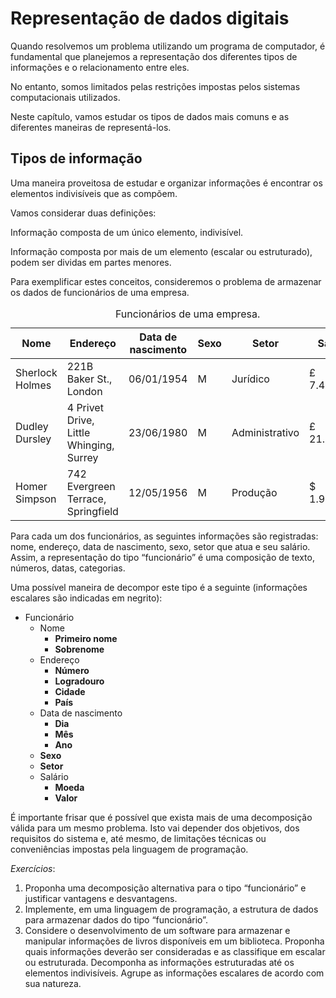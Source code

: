 # Representação de dados digitais

Quando resolvemos um problema utilizando um programa de computador, é fundamental que
planejemos a representação dos diferentes tipos de informações e o relacionamento
entre eles.

No entanto, somos limitados pelas restrições impostas pelos sistemas computacionais
utilizados.

Neste capítulo, vamos estudar os tipos de dados mais comuns e as diferentes maneiras de
representá-los.

## Tipos de informação

Uma maneira proveitosa de estudar e organizar informações é encontrar os elementos
indivisíveis que as compõem.

Vamos considerar duas definições:

::: {.definition name="Informação escalar"}
Informação composta de um único elemento, indivisível.
:::

::: {.definition name="Informação estruturada"}
Informação composta por mais de um elemento (escalar ou estruturado), podem ser dividas em partes menores.
:::

Para exemplificar estes conceitos, consideremos o problema de armazenar os dados de
funcionários de uma empresa.

Table: Funcionários de uma empresa.

Nome              Endereço                                      Data de nascimento   Sexo   Setor             Salário
----              --------                                      ------------------   ----   -----             -------
Sherlock Holmes   221B Baker St., London                        06/01/1954           M      Jurídico          £ 7.451,43
Dudley Dursley    4 Privet Drive, Little Whinging, Surrey       23/06/1980           M      Administrativo    £ 21.011,12
Homer Simpson     742 Evergreen Terrace, Springfield            12/05/1956           M      Produção          $ 1.951,18

Para cada um dos funcionários, as seguintes informações são registradas: nome, endereço,
data de nascimento, sexo, setor que atua e seu salário.  Assim, a representação do tipo
"funcionário" é uma composição de texto, números, datas, categorias.

Uma possível maneira de decompor este tipo é a seguinte (informações escalares são
indicadas em negrito):

- Funcionário
    - Nome
        - **Primeiro nome**
        - **Sobrenome**
    - Endereço
        - **Número**
        - **Logradouro**
        - **Cidade**
        - **País**
    - Data de nascimento
        - **Dia**
        - **Mês**
        - **Ano**
    - **Sexo**
    - **Setor**
    - Salário
        - **Moeda**
        - **Valor**

É importante frisar que é possível que exista mais de uma decomposição válida para um
mesmo problema.  Isto vai depender dos objetivos, dos requisitos do sistema e, até mesmo,
de limitações técnicas ou conveniências impostas pela linguagem de programação.

*Exercícios*:

1. Proponha uma decomposição alternativa para o tipo "funcionário" e justificar vantagens e
   desvantagens.
2. Implemente, em uma linguagem de programação, a estrutura de dados para armazenar dados
   do tipo "funcionário".
3. Considere o desenvolvimento de um software para armazenar e manipular informações de
   livros disponíveis em um biblioteca.  Proponha quais informações deverão ser
   consideradas e as classifique em escalar ou estruturada.  Decomponha as informações
   estruturadas até os elementos indivisíveis.  Agrupe as informações escalares de acordo
   com sua natureza. <!-- gancho com as próximas seções -->

<!-- Sistemas numéricos, representação de diferentes tipos. -->

<!-- vim: set spell spelllang=pt tw=90: -->
